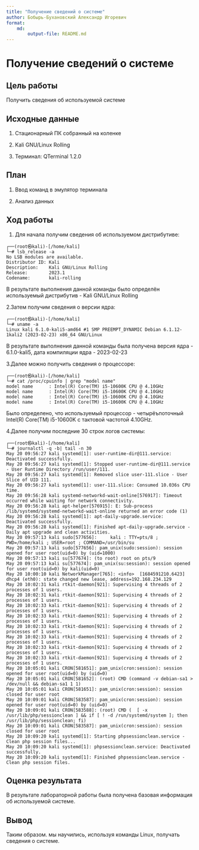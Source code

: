 ```yaml
---
title: "Получение сведений о системе"
author: Бобырь-Бухановский Александр Игоревич
format: 
    md:
        output-file: README.md
---
```


# Получение сведений о системе

## Цель работы

Получить сведения об используемой системе

## Исходные данные

1. Стационарный ПК собранный на коленке

2. Kali GNU/Linux Rolling

3. Терминал: QTerminal 1.2.0

## План

1. Ввод команд в эмулятор терминала

2. Анализ данных

## Ход работы

1. Для начала получим сведения об используемом дистрибутиве:

```
┌──(root㉿kali)-[/home/kali]
└─# lsb_release -a
No LSB modules are available.
Distributor ID: Kali
Description:    Kali GNU/Linux Rolling
Release:        2023.1
Codename:       kali-rolling
```

В результате выполнения данной команды было определён используемый дистрибутив - Kali GNU/Linux Rolling

2.Затем получим сведения о версии ядра:

```
┌──(root㉿kali)-[/home/kali]
└─# uname -a
Linux kali 6.1.0-kali5-amd64 #1 SMP PREEMPT_DYNAMIC Debian 6.1.12-1kali2 (2023-02-23) x86_64 GNU/Linux
```

В результате выполнения данной команды была получена версия ядра - 6.1.0-kali5, дата компиляции ядра - 2023-02-23

3.Далее можно получить сведения о процессоре:

```
┌──(root㉿kali)-[/home/kali]
└─# cat /proc/cpuinfo | grep "model name"
model name      : Intel(R) Core(TM) i5-10600K CPU @ 4.10GHz
model name      : Intel(R) Core(TM) i5-10600K CPU @ 4.10GHz
model name      : Intel(R) Core(TM) i5-10600K CPU @ 4.10GHz
model name      : Intel(R) Core(TM) i5-10600K CPU @ 4.10GHz
```

Было определено, что используемый процессор - четырёъпоточный Intel(R) Core(TM) i5-10600K с тактовой частотой 4.10GHz.

4.Далее получим последние 30 строк логов системы:

```
┌──(root㉿kali)-[/home/kali]
└─# journalctl -q -b| tail -n 30
May 20 09:56:27 kali systemd[1]: user-runtime-dir@111.service: Deactivated successfully.
May 20 09:56:27 kali systemd[1]: Stopped user-runtime-dir@111.service - User Runtime Directory /run/user/111.
May 20 09:56:27 kali systemd[1]: Removed slice user-111.slice - User Slice of UID 111.
May 20 09:56:27 kali systemd[1]: user-111.slice: Consumed 10.036s CPU time.
May 20 09:56:28 kali systemd-networkd-wait-online[576917]: Timeout occurred while waiting for network connectivity.
May 20 09:56:28 kali apt-helper[576915]: E: Sub-process /lib/systemd/systemd-networkd-wait-online returned an error code (1)
May 20 09:56:28 kali systemd[1]: apt-daily-upgrade.service: Deactivated successfully.
May 20 09:56:28 kali systemd[1]: Finished apt-daily-upgrade.service - Daily apt upgrade and clean activities.
May 20 09:57:13 kali sudo[577656]:     kali : TTY=pts/8 ; PWD=/home/kali ; USER=root ; COMMAND=/usr/bin/su
May 20 09:57:13 kali sudo[577656]: pam_unix(sudo:session): session opened for user root(uid=0) by (uid=1000)
May 20 09:57:13 kali su[577674]: (to root) root on pts/9
May 20 09:57:13 kali su[577674]: pam_unix(su:session): session opened for user root(uid=0) by kali(uid=0)
May 20 10:00:10 kali NetworkManager[765]: <info>  [1684591210.6423] dhcp4 (eth0): state changed new lease, address=192.168.234.129
May 20 10:02:31 kali rtkit-daemon[921]: Supervising 4 threads of 2 processes of 1 users.
May 20 10:02:31 kali rtkit-daemon[921]: Supervising 4 threads of 2 processes of 1 users.
May 20 10:02:33 kali rtkit-daemon[921]: Supervising 4 threads of 2 processes of 1 users.
May 20 10:02:33 kali rtkit-daemon[921]: Supervising 4 threads of 2 processes of 1 users.
May 20 10:02:33 kali rtkit-daemon[921]: Supervising 4 threads of 2 processes of 1 users.
May 20 10:02:33 kali rtkit-daemon[921]: Supervising 4 threads of 2 processes of 1 users.
May 20 10:02:33 kali rtkit-daemon[921]: Supervising 4 threads of 2 processes of 1 users.
May 20 10:02:33 kali rtkit-daemon[921]: Supervising 4 threads of 2 processes of 1 users.
May 20 10:05:01 kali CRON[581651]: pam_unix(cron:session): session opened for user root(uid=0) by (uid=0)
May 20 10:05:01 kali CRON[581652]: (root) CMD (command -v debian-sa1 > /dev/null && debian-sa1 1 1)
May 20 10:05:01 kali CRON[581651]: pam_unix(cron:session): session closed for user root
May 20 10:09:01 kali CRON[583587]: pam_unix(cron:session): session opened for user root(uid=0) by (uid=0)
May 20 10:09:01 kali CRON[583588]: (root) CMD (  [ -x /usr/lib/php/sessionclean ] && if [ ! -d /run/systemd/system ]; then /usr/lib/php/sessionclean; fi)
May 20 10:09:01 kali CRON[583587]: pam_unix(cron:session): session closed for user root
May 20 10:09:20 kali systemd[1]: Starting phpsessionclean.service - Clean php session files...
May 20 10:09:20 kali systemd[1]: phpsessionclean.service: Deactivated successfully.
May 20 10:09:20 kali systemd[1]: Finished phpsessionclean.service - Clean php session files.
```

## Оценка результата

В результате лабораторной работы была получена базовая информация об используемой системе.

## Вывод

Таким образом. мы научились, используя команды Linux, получать сведения о системе.

